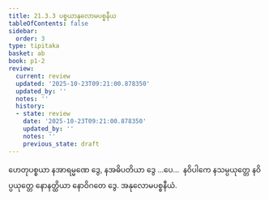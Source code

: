 ```yaml
---
title: 21.3.3 ပစ္စယာနုလောမပစ္စနီယ
tableOfContents: false
sidebar:
  order: 3
type: tipitaka
basket: ab
book: p1-2
review:
  current: review
  updated: '2025-10-23T09:21:00.878350'
  updated_by: ''
  notes: ''
  history:
  - state: review
    date: '2025-10-23T09:21:00.878350'
    updated_by: ''
    notes: ''
    previous_state: draft
---
```



<ReviewStatus review={frontmatter.review} showDetails={true} />

<HypothesisAnnotation frontmatter={frontmatter} />

<DynamicBreadcrumb />

<Division number="25" book="p1-2" e="ch" v="37" p="441">

<Paragraph number="2806" book="p1-2">
ဟေတုပစ္စယာ နအာရမ္မဏေ ဒွေ, နအဓိပတိယာ ဒွေ …ပေ…  နဝိပါကေ နသမ္ပယုတ္တေ နဝိပ္ပယုတ္တေ နောနတ္ထိယာ နောဝိဂတေ ဒွေ.

</Paragraph>
</Division>

<Paragraph number="2807" type="center" book="p1-2">
အနုလောမပစ္စနီယံ.
</Paragraph>